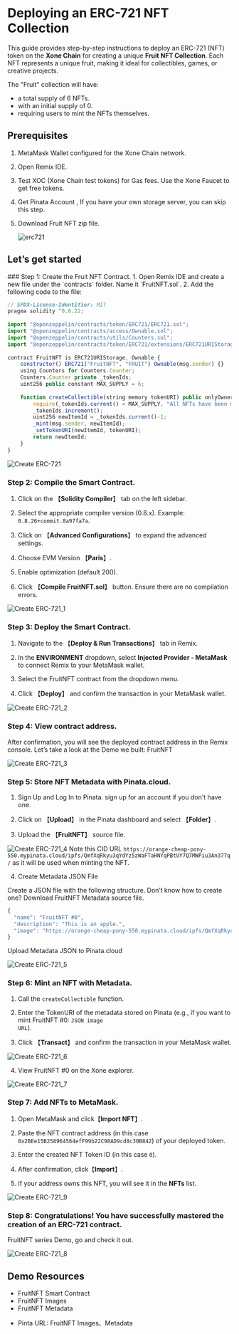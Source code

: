 
# Deploying an ERC-721 NFT Collection

This guide provides step-by-step instructions to deploy an ERC-721 (NFT) token on the **Xone Chain** for creating a unique **Fruit NFT Collection**. Each NFT represents a unique fruit, making it ideal for collectibles, games, or creative projects.

The "Fruit" collection will have:

- a total supply of 6 NFTs.
- with an initial supply of 0.
- requiring users to mint the NFTs themselves.

## Prerequisites

1. <Link className='text-primaryHue' isExternal showAnchorIcon href="https://metamask.io/">MetaMask Wallet</Link> configured for the Xone Chain network.
2. Open <Link className='text-primaryHue' isExternal showAnchorIcon href="https://remix.ethereum.org">Remix IDE</Link>.
3. Test XOC (Xone Chain test tokens) for Gas fees. Use the <Link className='text-primaryHue' isExternal showAnchorIcon href="https://faucet.xone.org/">Xone Faucet</Link> to get free tokens.
4. Get <Link className='text-primaryHue' isExternal showAnchorIcon href="https://www.pinata.cloud/">Pinata</Link> Account , If you have your own storage server, you can skip this step.
5. Download <Link className='text-primaryHue' isExternal showAnchorIcon href="https://github.com/hello-xone/official_docs/raw/refs/heads/main/public/zip/fruit.zip">Fruit</Link> NFT zip file.

   ![erc721](public/images/fruit_collection.png)

## Let’s get started
<Steps>
### Step 1: Create the Fruit NFT Contract.
1. Open Remix IDE and create a new file under the `contracts` folder. Name it `FruitNFT.sol`.
2. Add the following code to the file:

``` js copy showLineNumbers filename="FruitNFT.sol"
// SPDX-License-Identifier: MIT
pragma solidity ^0.8.22;
 
import "@openzeppelin/contracts/token/ERC721/ERC721.sol";
import "@openzeppelin/contracts/access/Ownable.sol";
import "@openzeppelin/contracts/utils/Counters.sol";
import "@openzeppelin/contracts/token/ERC721/extensions/ERC721URIStorage.sol";
 
contract FruitNFT is ERC721URIStorage, Ownable {
    constructor() ERC721("FruitNFT", "FRUIT") Ownable(msg.sender) {}
    using Counters for Counters.Counter;
    Counters.Counter private _tokenIds;
    uint256 public constant MAX_SUPPLY = 6;
 
    function createCollectible(string memory tokenURI) public onlyOwner returns (uint256) {
        require(_tokenIds.current() < MAX_SUPPLY, "All NFTs have been minted");
        _tokenIds.increment();
        uint256 newItemId = _tokenIds.current()-1;
        _mint(msg.sender, newItemId);
        _setTokenURI(newItemId, tokenURI);
        return newItemId;
    }
}

```
<Image src="/images/Create ERC-721.png" alt="Create ERC-721" width={1200} height={800} layout="responsive" />

### Step 2: Compile the Smart Contract.

1. Click on the 【**Solidity Compiler**】 tab on the left sidebar.

2. Select the appropriate compiler version (0.8.x). Example: `0.8.26+commit.8a97fa7a`.

3. Click on 【**Advanced Configurations**】 to expand the advanced settings.

4. Choose EVM Version 【**Paris**】.

5. Enable optimization (default 200).

6. Click 【**Compile FruitNFT.sol**】 button. Ensure there are no compilation errors.

<Image src="/images/Create ERC-721_1.png" alt="Create ERC-721_1" width={1200} height={800} layout="responsive" />

### Step 3: Deploy the Smart Contract.

1. Navigate to the 【**Deploy & Run Transactions**】 tab in Remix.

2. In the **ENVIRONMENT** dropdown, select **Injected Provider - MetaMask** to connect Remix to your MetaMask wallet.

3. Select the FruitNFT contract from the dropdown menu.

4. Click 【**Deploy**】 and confirm the transaction in your MetaMask wallet.

<Image src="/images/Create ERC-721_2.png" alt="Create ERC-721_2" width={1200} height={800} layout="responsive" />

### Step 4: View contract address.

After confirmation, you will see the deployed contract address in the Remix console. Let’s take a look at the Demo we built: <Link className='text-primaryHue' isExternal showAnchorIcon href="https://testnet.xonescan.com/token/0x2BEe15B258964564efF99b22C98AD9cd8c30B842">FruitNFT</Link>


<Image src="/images/Create ERC-721_3.png" alt="Create ERC-721_3" width={1200} height={800} layout="responsive" />

### Step 5: Store NFT Metadata with Pinata.cloud.

1. Sign Up and Log In to <Link className='text-primaryHue' isExternal showAnchorIcon href="https://www.pinata.cloud/">Pinata</Link>. sign up for an account if you don't have one.

2. Click on 【**Upload**】 in the Pinata dashboard and select 【**Folder**】.

3. Upload the 【**FruitNFT**】 source file.

<Image src="/images/Create ERC-721_4.png" alt="Create ERC-721_4" width={1200} height={800} layout="responsive" />

<Callout emoji="💡">
  Note this CID URL <Code color="default">https://orange-cheap-pony-550.mypinata.cloud/ipfs/QmfXqRkyu3qYdYz5zWaFTaHNYqPBtUY7Q7MWPiu3An377q/</Code> as it will be used when minting the NFT.
</Callout>

4. Create Metadata JSON File

Create a JSON file with the following structure. Don’t know how to create one? Download <Link className='text-primaryHue' isExternal showAnchorIcon href="https://github.com/hello-xone/official_docs/raw/refs/heads/main/public/zip/FruitNFT_metadata.zip">FruitNFT</Link> Metadata source file.

``` js showLineNumbers copy filename="example.js"
{
  "name": "FruitNFT #0",
  "description": "This is an apple.",
  "image": "https://orange-cheap-pony-550.mypinata.cloud/ipfs/QmfXqRkyu3qYdYz5zWaFTaHNYqPBtUY7Q7MWPiu3An377q/apple.png"
}
```

Upload Metadata JSON to Pinata.cloud

<Image src="/images/Create ERC-721_5.png" alt="Create ERC-721_5" width={1200} height={800} layout="responsive" />

### Step 6: Mint an NFT with Metadata.

1. Call the <Code color="default">createCollectible</Code> function.

2. Enter the TokenURI of the metadata stored on Pinata (e.g., if you want to mint FruitNFT #0: <Code color="default">JSON image URL</Code>).

3. Click 【**Transact**】 and confirm the transaction in your MetaMask wallet.

<Image src="/images/Create ERC-721_6.png" alt="Create ERC-721_6" width={1200} height={800} layout="responsive" />

4. View <Link className='text-primaryHue' isExternal showAnchorIcon href="https://testnet.xonescan.com/token/0x2BEe15B258964564efF99b22C98AD9cd8c30B842/instance/0">FruitNFT #0</Link> on the Xone explorer.

<Image src="/images/Create ERC-721_7.png" alt="Create ERC-721_7" width={1200} height={800} layout="responsive" />

### Step 7: Add NFTs to MetaMask.

1. Open MetaMask and click【**Import NFT**】.

2. Paste the NFT contract address (in this case `0x2BEe15B258964564efF99b22C98AD9cd8c30B842`) of your deployed token.

3. Enter the created NFT Token ID (in this case `0`).

4. After confirmation, click【**Import**】.

5. If your address owns this NFT, you will see it in the **NFTs** list.

<Image src="/images/Create ERC-721_9.png" alt="Create ERC-721_9" width={1200} height={800} layout="responsive" />

### Step 8: Congratulations! You have successfully mastered the creation of an ERC-721 contract.

FruitNFT series Demo, <Link className='text-primaryHue' isExternal showAnchorIcon href="https://testnet.xonescan.com/token/0x2BEe15B258964564efF99b22C98AD9cd8c30B842">go and check it out</Link>.

<Image src="/images/Create ERC-721_8.png" alt="Create ERC-721_8" width={1200} height={800} layout="responsive" />

</Steps>

## Demo Resources

- <Link className='text-primaryHue' isExternal showAnchorIcon href="https://testnet.xonescan.com/token/0x2BEe15B258964564efF99b22C98AD9cd8c30B842">FruitNFT Smart Contract</Link>

- <Link className='text-primaryHue' isExternal showAnchorIcon href="https://github.com/hello-xone/official_docs/raw/refs/heads/main/public/zip/fruit.zip">FruitNFT Images</Link>

- <Link className='text-primaryHue' isExternal showAnchorIcon href="https://github.com/hello-xone/official_docs/raw/refs/heads/main/public/zip/FruitNFT_metadata.zip">FruitNFT Metadata</Link>

- Pinta URL: <Link className='text-primaryHue' isExternal showAnchorIcon href="https://orange-cheap-pony-550.mypinata.cloud/ipfs/QmfXqRkyu3qYdYz5zWaFTaHNYqPBtUY7Q7MWPiu3An377q/">FruitNFT Images</Link>、<Link className='text-primaryHue' isExternal showAnchorIcon href="https://orange-cheap-pony-550.mypinata.cloud/ipfs/QmXGc33dnMYLfQoWZanYdFT64HwKLwmJ1AcUKAy7ypJmbo/">Metadata</Link>
